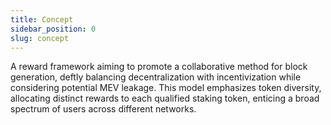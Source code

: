 ```yaml
---
title: Concept
sidebar_position: 0
slug: concept
---
```





A reward framework aiming to promote a collaborative method for block generation, deftly balancing decentralization with incentivization while considering potential MEV leakage. This model emphasizes token diversity, allocating distinct rewards to each qualified staking token, enticing a broad spectrum of users across different networks.

